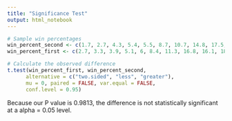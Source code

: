 ```yaml
---
title: "Significance Test"
output: html_notebook
---
```




```r
# Sample win percentages
win_percent_second <- c(1.7, 2.7, 4.3, 5.4, 5.5, 8.7, 10.7, 14.8, 17.5, 21.1, 22.4, 30.4, 34, 40.9, 75.7, 79.8, 83.1, 87.2, 88.9, 91.7, 94.4, 94.8, 95.5, 97.7, 42.7, 49.4, 53.9, 59.2, 66.3, 69.9, 98.3)  # Win percentage when going second
win_percent_first <- c(2.7, 3.3, 3.9, 5.1, 6, 8.4, 11.3, 16.8, 16.1, 18.9, 25.2, 30.5, 34.3, 38.8, 72.9, 79.2, 83.3, 86.7, 89, 91.6, 93.3, 93.6, 95.4, 96.1, 43.3, 48.8, 53.9, 60.6, 66.6, 68.6, 97.9)  # Win percentage when going first

# Calculate the observed difference
t.test(win_percent_first, win_percent_second,
      alternative = c("two.sided", "less", "greater"),
      mu = 0, paired = FALSE, var.equal = FALSE,
      conf.level = 0.95)
```

Because our P value is 0.9813, the difference is not statistically significant at a alpha = 0.05 level.
